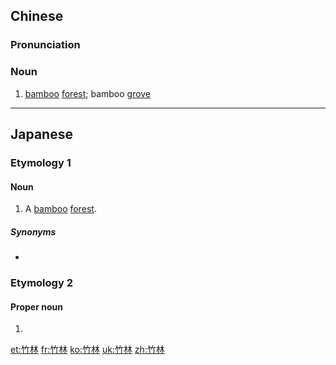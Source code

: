 ==Chinese==
{{zh-forms}}

===Pronunciation===
{{zh-pron
|m=zhúlín
|c=zuk1 lam4
|mn=tek-lîm/tek-nâ
|cat=n
}}

===Noun===
{{zh-noun}}

# [[bamboo]] [[forest]]; bamboo [[grove]]

----

==Japanese==

===Etymology 1===
{{ja-kanjitab|ちく|りん|yomi=on}}

====Noun====
{{ja-noun|ちくりん}}

# A [[bamboo]] [[forest]].

=====Synonyms=====
* {{l|ja|竹やぶ}}

===Etymology 2===
{{ja-kanjitab|たけ|はやし|k2=ばやし|r=y|yomi=kun}}

====Proper noun====
{{ja-pos|たけばやし|proper}}

# {{surname|lang=ja|sort=たけばやし}}

[[et:竹林]]
[[fr:竹林]]
[[ko:竹林]]
[[uk:竹林]]
[[zh:竹林]]